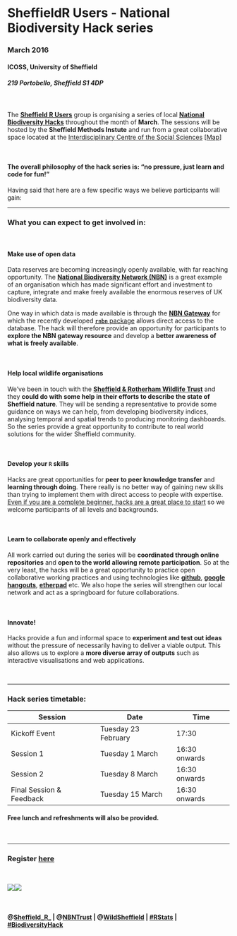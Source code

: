 # **SheffieldR Users - National Biodiversity Hack series**
### **March 2016**
#### **ICOSS, University of Sheffield**
##### 219 Portobello, Sheffield S1 4DP


<br>



The [**Sheffield R Users**](http://sheffieldr.github.io/) group is organising a series of local [**National Biodiversity Hacks**](http://sheffieldr.github.io/nbn-hack/) throughout the month of **March**. The sessions will be hosted by the **Sheffield Methods Instute** and run from a great collaborative space located at the [Interdisciplinary Centre of the Social Sciences](https://www.sheffield.ac.uk/icoss#) [[Map](https://www.google.co.uk/maps/place/Interdisciplinary+Centre+of+the+Social+Sciences/@53.3811084,-1.4839197,17z/data=!4m7!1m4!3m3!1s0x4879827f674a49cb:0xc3201928ecd6f113!2sInterdisciplinary+Centre+of+the+Social+Sciences!3b1!3m1!1s0x4879827f674a49cb:0xc3201928ecd6f113)]

<br>


#### **The overall philosophy of the hack series is: “no pressure, just learn and code for fun!”**


Having said that here are a few specific ways we believe participants will gain:

***




### **What you can expect to get involved in:**

<br>


#### **Make use of open data**


Data reserves are becoming increasingly openly available, with far reaching opportunity. 
The [**National Biodiversity Network (NBN)**](http://nbn.org.uk/The-NBN/What-is-the-NBN.aspx) is a great example of an organisation which has made significant effort and investment to capture, integrate and make freely available the enormous reserves of UK biodiversity data.

One way in which data is made available is through the [**NBN Gateway**](https://data.nbn.org.uk/) for which the recently developed [**`rnbn`** package](http://www.nbn.org.uk/News/Latest-news/rNBN-is-an-R-package-for-retrieving-data-from-the.aspx) allows direct access to the database. The hack will therefore provide an opportunity for participants to **explore the NBN gateway resource** and develop a **better awareness of what is freely available**.



<br>

#### **Help local wildlife organisations**


We've been in touch with the [**Sheffield & Rotherham Wildlife Trust**](http://www.wildsheffield.com/) and they **could do with some help in their efforts to describe the state of Sheffield nature**. They will be sending a representative to provide some guidance on ways we can help, from developing biodiversity indices, analysing temporal and spatial trends to producing monitoring dashboards. So the series provide a great opportunity to contribute to real world solutions for the wider Sheffield community.




<br>

#### **Develop your `R` skills**

Hacks are great opportunities for **peer to peer knowledge transfer** and **learning through doing**. There really is no better way of gaining new skills than trying to implement them with direct access to people with expertise. [Even if you are a complete beginner, hacks are a great place to start](https://medium.com/hackathons-anonymous/hackathons-are-like-gyms-7ebcd6bfda26#.m0gwwa7cg) so we welcome participants of all levels and backgrounds.



<br>


#### **Learn to collaborate openly and effectively**

All work carried out during the series will be **coordinated through online repositories** and **open to the world allowing remote participation**. So at the very least, the hacks will be a great opportunity to practice open collaborative working practices and using technologies like [**github**](https://github.com/), [**google hangouts**](https://hangouts.google.com/), [**etherpad**](http://etherpad.org/) etc. We also hope the series will strengthen our local network and act as a springboard for future collaborations.



<br>

#### **Innovate!**

Hacks provide a fun and informal space to **experiment and test out ideas** without the pressure of necessarily having to deliver a viable output. This also allows us to explore a **more diverse array of outputs** such as interactive visualisations and web applications.


<br>

***



### Hack series timetable:


| Session                  | Date                | Time          |
|--------------------------|---------------------|---------------|
| Kickoff Event            | Tuesday 23 February | 17:30         |
| Session 1                | Tuesday 1 March     | 16:30 onwards |
| Session 2                | Tuesday 8 March     | 16:30 onwards |
| Final Session & Feedback | Tuesday 15 March    | 16:30 onwards |


#### **Free lunch and refreshments will also be provided.**


<br>

***

### **Register [here](https://www.eventbrite.co.uk/e/sheffieldr-nbn-biodiversity-hack-tickets-21300740087)**


<br> 

![](https://www.r-project.org/Rlogo.png)![](https://data.nbn.org.uk/Documentation/NBN_Gateway_Documentation/images/NBN-Gateway-Logo-200x.png)

<br>

#### @[Sheffield_R_](https://twitter.com/Sheffield_R_) | @[NBNTrust](https://twitter.com/NBNTrust) | @[WildSheffield](https://twitter.com/WildSheffield) | [#RStats](https://twitter.com/hashtag/Rstats?src=hash) | [#BiodiversityHack](https://twitter.com/search?q=%23BiodiversityHack&src=typd)

